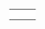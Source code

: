 {{en/Community/Scenarios/Scenarios by size}}

{|
|-
|style="border:none;background:white"|
{{Page:en/Community/Scenarios/The Isles}}

|style="border:none;background:white"|
{{Page:en/Community/Scenarios/Chatham Islands}}

|style="border:none;background:white"|
{{Page:en/Community/Scenarios/Denmark}}

|-

|style="border:none;background:white"|
{{Page:en/Fjordia}}

|style="border:none;background:white"|
{{Page:en/Svalbard}}

|style="border:none;background:white"|
{{Page:en/The Netherlands detailed}}

|-

|style="border:none;background:white"|
{{Page:en/Community/Scenarios/Whistler}}

|}